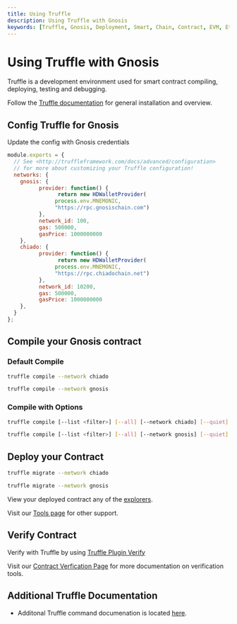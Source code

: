 --- 
title: Using Truffle
description: Using Truffle with Gnosis
keywords: [Truffle, Gnosis, Deployment, Smart, Chain, Contract, EVM, Ethereum, Guide]
---

# Using Truffle with Gnosis

Truffle is a development environment used for smart contract compiling, deploying, testing and debugging.

Follow the [Truffle documentation](https://trufflesuite.com/docs/truffle/) for general installation and overview. 

## Config Truffle for Gnosis

Update the config with Gnosis credentials

```js showLineNumbers title=truffle-config.js
module.exports = {
  // See <http://truffleframework.com/docs/advanced/configuration>
  // for more about customizing your Truffle configuration!
  networks: {
    gnosis: {
          provider: function() {
                return new HDWalletProvider(
               process.env.MNEMONIC,
               "https://rpc.gnosischain.com")
          },
          network_id: 100,
          gas: 500000,
          gasPrice: 1000000000
    },
    chiado: {
          provider: function() {
                return new HDWalletProvider(
               process.env.MNEMONIC,
               "https://rpc.chiadochain.net")
          },
          network_id: 10200,
          gas: 500000,
          gasPrice: 1000000000
    },
  }
};
```

## Compile your Gnosis contract

### Default Compile

<Tabs groupId="networks">
<TabItem value="chiado" label="Chiado Testnet">

```bash
truffle compile --network chiado
```
</TabItem>
<TabItem value="gnosis" label="Gnosis Mainnet">

```bash
truffle compile --network gnosis
```
</TabItem>
</Tabs>


### Compile with Options

<Tabs groupId="networks">
<TabItem value="chiado" label="Chiado Testnet">

```bash
truffle compile [--list <filter>] [--all] [--network chiado] [--quiet]
```
</TabItem>
<TabItem value="gnosis" label="Gnosis Mainnet">

```bash
truffle compile [--list <filter>] [--all] [--network gnosis] [--quiet]
```
</TabItem>
</Tabs>

## Deploy your Contract

<Tabs groupId="networks">
<TabItem value="chiado" label="Chiado Testnet">

```bash
truffle migrate --network chiado
```
</TabItem>
<TabItem value="gnosis" label="Gnosis Mainnet">

```bash
truffle migrate --network gnosis
```
</TabItem>
</Tabs>

View your deployed contract any of the [explorers](/tools/explorers).

Visit our [Tools page](/tools) for other support.

## Verify Contract

Verify with Truffle by using [Truffle Plugin Verify](https://trufflesuite.com/docs/truffle/reference/truffle-commands/#deploy)

Visit our [Contract Verfication Page](/developers/verify/) for more documentation on verification tools.

## Additional Truffle Documentation

- Additonal Truffle command documenation is located [here](https://trufflesuite.com/docs/truffle/reference/truffle-commands/#deploy).
